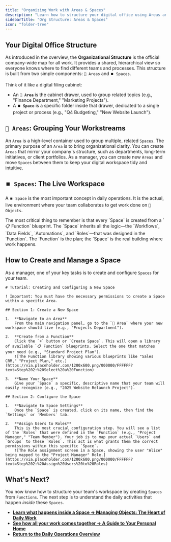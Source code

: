 ```yaml
---
title: "Organizing Work with Areas & Spaces"
description: "Learn how to structure your digital office using Areas and Spaces, the foundational containers for all work and collaboration in Luklak."
sidebarTitle: "Org Structure: Areas & Spaces"
icon: "folder-tree"
---
```


## Your Digital Office Structure

As introduced in the overview, the **Organizational Structure** is the official company-wide map for all work. It provides a shared, hierarchical view so everyone knows where to find different teams and processes. This structure is built from two simple components: `📂 Areas` and `⏹️ Spaces`.

Think of it like a digital filing cabinet:

- An **`📂 Area`** is the cabinet drawer, used to group related topics (e.g., "Finance Department," "Marketing Projects").
- A **`⏹️ Space`** is a specific folder inside that drawer, dedicated to a single project or process (e.g., "Q4 Budgeting," "New Website Launch").

## `📂 Areas`: Grouping Your Workstreams

An `Area` is a high-level container used to group multiple, related `Spaces`. The primary purpose of an `Area` is to bring organizational clarity. You can create `Areas` that mirror your company's structure, such as departments, long-term initiatives, or client portfolios. As a manager, you can create new `Areas` and move `Spaces` between them to keep your digital workspace tidy and intuitive.

## `⏹️ Spaces`: The Live Workspace

A `⏹️ Space` is the most important concept in daily operations. It is the actual, live environment where your team collaborates to get work done on `🧊 Objects`.

<Info>
  The most critical thing to remember is that every `Space` is created from a `📋 Function` blueprint. The `Space` inherits all the logic—the `Workflows`, `Data Fields`, `Automations`, and `Roles`—that was designed in the `Function`. The `Function` is the plan; the `Space` is the real building where work happens.
</Info>

## How to Create and Manage a Space

As a manager, one of your key tasks is to create and configure `Spaces` for your team.

```guidejar
# Tutorial: Creating and Configuring a New Space

! Important: You must have the necessary permissions to create a Space within a specific Area.

## Section 1: Create a New Space

1.  **Navigate to an Area**
    From the main navigation panel, go to the `📂 Area` where your new workspace should live (e.g., "Projects Department").

2.  **Create from a Function**
    Click the `+` button or `Create Space`. This will open a library of available `📋 Function` blueprints. Select the one that matches your need (e.g., "Standard Project Plan").
    ![The Function library showing various blueprints like "Sales CRM," "Project Plan," etc.](https://via.placeholder.com/1200x600.png/000000/FFFFFF?text=Step%202:%20Select%20a%20Function)

3.  **Name Your Space**
    Give your `Space` a specific, descriptive name that your team will easily recognize (e.g., "2025 Website Relaunch Project").

## Section 2: Configure the Space

1.  **Navigate to Space Settings**
    Once the `Space` is created, click on its name, then find the `Settings` or `Members` tab.

2.  **Assign Users to Roles**
    This is the most crucial configuration step. You will see a list of the `Roles` that were defined in the `Function` (e.g., "Project Manager," "Team Member"). Your job is to map your actual `Users` and `Groups` to these `Roles`. This act is what grants them the correct permissions within this specific `Space`.
    ![The Role assignment screen in a Space, showing the user "Alice" being mapped to the "Project Manager" Role.](https://via.placeholder.com/1200x600.png/000000/FFFFFF?text=Step%202:%20Assign%20Users%20to%20Roles)
```

## What's Next?

You now know how to structure your team's workspace by creating `Spaces` from `Functions`. The next step is to understand the daily activities that happen _inside_ these `Spaces`.

- [**Learn what happens inside a Space → Managing Objects: The Heart of Daily Work**](https://www.google.com/search?q=/use-and-operate/working-with-objects)
- [**See how all your work comes together → A Guide to Your Personal Home**](https://www.google.com/search?q=/use-and-operate/personal-home)
- [**Return to the Daily Operations Overview**](https://www.google.com/search?q=/use-and-operate/)